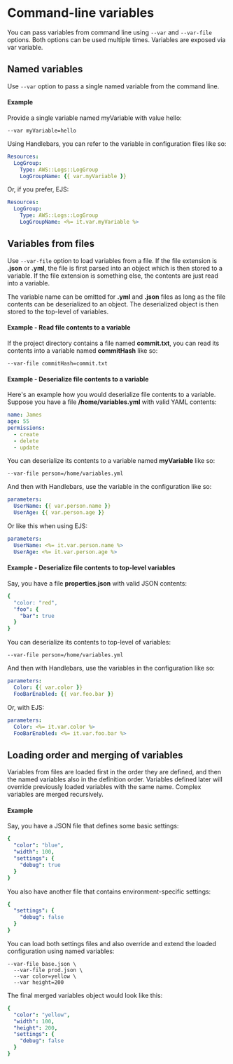 # Command-line variables

You can pass variables from command line using `--var` and `--var-file` options. Both options can be used multiple times. Variables are exposed via var variable.

## Named variables

Use `--var` option to pass a single named variable from the command line.

#### Example

Provide a single variable named myVariable with value hello:

```shell
--var myVariable=hello
```

Using Handlebars, you can refer to the variable in configuration files like so:

```yaml
Resources:
  LogGroup:
    Type: AWS::Logs::LogGroup
    LogGroupName: {{ var.myVariable }}
```

Or, if you prefer, EJS:

```yaml
Resources:
  LogGroup:
    Type: AWS::Logs::LogGroup
    LogGroupName: <%= it.var.myVariable %>
```

## Variables from files

Use `--var-file` option to load variables from a file. If the file extension is **.json** or **.yml**, the file is first parsed into an object which is then stored to a variable. If the file extension is something else, the contents are just read into a variable.

The variable name can be omitted for **.yml** and **.json** files as long as the file contents can be deserialized to an object. The deserialized object is then stored to the top-level of variables.

#### Example - Read file contents to a variable

If the project directory contains a file named **commit.txt**, you can read its contents into a variable named **commitHash** like so:

```shell
--var-file commitHash=commit.txt
```

#### Example - Deserialize file contents to a variable

Here's an example how you would deserialize file contents to a variable. Suppose you have a file **/home/variables.yml** with valid YAML contents:

```yaml title="/home/variables.yml"
name: James
age: 55
permissions:
  - create
  - delete
  - update
```

You can deserialize its contents to a variable named **myVariable** like so:

```shell
--var-file person=/home/variables.yml
```

And then with Handlebars, use the variable in the configuration like so:

```yaml
parameters:
  UserName: {{ var.person.name }}
  UserAge: {{ var.person.age }}
```

Or like this when using EJS:

```yaml
parameters:
  UserName: <%= it.var.person.name %>
  UserAge: <%= it.var.person.age %>
```

#### Example - Deserialize file contents to top-level variables

Say, you have a file **properties.json** with valid JSON contents:

```yaml title="properties.json"
{
  "color: "red",
  "foo": {
    "bar": true
  }
}
```

You can deserialize its contents to top-level of variables:

```shell
--var-file person=/home/variables.yml
```

And then with Handlebars, use the variables in the configuration like so:

```yaml
parameters:
  Color: {{ var.color }}
  FooBarEnabled: {{ var.foo.bar }}
```

Or, with EJS:

```yaml
parameters:
  Color: <%= it.var.color %>
  FooBarEnabled: <%= it.var.foo.bar %>
```

## Loading order and merging of variables

Variables from files are loaded first in the order they are defined, and then the named variables also in the definition order. Variables defined later will override previously loaded variables with the same name. Complex variables are merged recursively.

#### Example

Say, you have a JSON file that defines some basic settings:

```yaml title="base.json"
{
  "color": "blue",
  "width": 100,
  "settings": {
    "debug": true
  }
}
```

You also have another file that contains environment-specific settings:

```yaml title="prod.json"
{
  "settings": {
    "debug": false
  }
}
```

You can load both settings files and also override and extend the loaded configuration using named variables:

```shell
--var-file base.json \
  --var-file prod.json \
  --var color=yellow \
  --var height=200
```

The final merged variables object would look like this:

```yaml
{
  "color": "yellow",
  "width": 100,
  "height": 200,
  "settings": {
    "debug": false
  }
}
```
